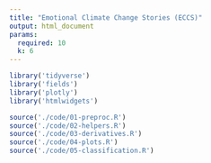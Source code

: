 ```yaml
---
title: "Emotional Climate Change Stories (ECCS)"
output: html_document
params:
  required: 10
  k: 6
---
```


```r
library('tidyverse')
library('fields')
library('plotly')
library('htmlwidgets')

source('./code/01-preproc.R')
source('./code/02-helpers.R')
source('./code/03-derivatives.R')
source('./code/04-plots.R')
source('./code/05-classification.R')
```
